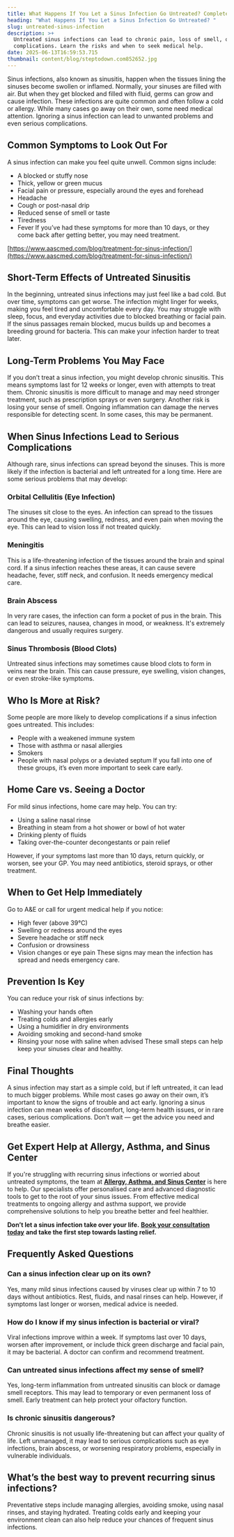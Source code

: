 ```yaml
---
title: What Happens If You Let a Sinus Infection Go Untreated? Complete Guide
heading: "What Happens If You Let a Sinus Infection Go Untreated? "
slug: untreated-sinus-infection
description: >+
  Untreated sinus infections can lead to chronic pain, loss of smell, or serious
  complications. Learn the risks and when to seek medical help.
date: 2025-06-13T16:59:53.715
thumbnail: content/blog/steptodown.com852652.jpg
---
```

Sinus infections, also known as sinusitis, happen when the tissues lining the sinuses become swollen or inflamed. Normally, your sinuses are filled with air. But when they get blocked and filled with fluid, germs can grow and cause infection. These infections are quite common and often follow a cold or allergy. While many cases go away on their own, some need medical attention. Ignoring a sinus infection can lead to unwanted problems and even serious complications.

## Common Symptoms to Look Out For

A sinus infection can make you feel quite unwell. Common signs include:

- A blocked or stuffy nose
- Thick, yellow or green mucus
- Facial pain or pressure, especially around the eyes and forehead
- Headache
- Cough or post-nasal drip
- Reduced sense of smell or taste
- Tiredness
- Fever
If you’ve had these symptoms for more than 10 days, or they come back after getting better, you may need treatment.

[https://www.aascmed.com/blog/treatment-for-sinus-infection/](https://www.aascmed.com/blog/treatment-for-sinus-infection/)

## Short-Term Effects of Untreated Sinusitis

In the beginning, untreated sinus infections may just feel like a bad cold. But over time, symptoms can get worse. The infection might linger for weeks, making you feel tired and uncomfortable every day. You may struggle with sleep, focus, and everyday activities due to blocked breathing or facial pain. If the sinus passages remain blocked, mucus builds up and becomes a breeding ground for bacteria. This can make your infection harder to treat later.

## Long-Term Problems You May Face

If you don’t treat a sinus infection, you might develop chronic sinusitis. This means symptoms last for 12 weeks or longer, even with attempts to treat them. Chronic sinusitis is more difficult to manage and may need stronger treatment, such as prescription sprays or even surgery. Another risk is losing your sense of smell. Ongoing inflammation can damage the nerves responsible for detecting scent. In some cases, this may be permanent.

## When Sinus Infections Lead to Serious Complications

Although rare, sinus infections can spread beyond the sinuses. This is more likely if the infection is bacterial and left untreated for a long time. Here are some serious problems that may develop:

### Orbital Cellulitis (Eye Infection)

The sinuses sit close to the eyes. An infection can spread to the tissues around the eye, causing swelling, redness, and even pain when moving the eye. This can lead to vision loss if not treated quickly.

### Meningitis

This is a life-threatening infection of the tissues around the brain and spinal cord. If a sinus infection reaches these areas, it can cause severe headache, fever, stiff neck, and confusion. It needs emergency medical care.

### Brain Abscess

In very rare cases, the infection can form a pocket of pus in the brain. This can lead to seizures, nausea, changes in mood, or weakness. It's extremely dangerous and usually requires surgery.

### Sinus Thrombosis (Blood Clots)

Untreated sinus infections may sometimes cause blood clots to form in veins near the brain. This can cause pressure, eye swelling, vision changes, or even stroke-like symptoms.

## Who Is More at Risk?

Some people are more likely to develop complications if a sinus infection goes untreated. This includes:

- People with a weakened immune system
- Those with asthma or nasal allergies
- Smokers
- People with nasal polyps or a deviated septum
If you fall into one of these groups, it’s even more important to seek care early.

## Home Care vs. Seeing a Doctor

For mild sinus infections, home care may help. You can try:

- Using a saline nasal rinse
- Breathing in steam from a hot shower or bowl of hot water
- Drinking plenty of fluids
- Taking over-the-counter decongestants or pain relief

However, if your symptoms last more than 10 days, return quickly, or worsen, see your GP. You may need antibiotics, steroid sprays, or other treatment.

## When to Get Help Immediately

Go to A&E or call for urgent medical help if you notice:

- High fever (above 39°C)
- Swelling or redness around the eyes
- Severe headache or stiff neck
- Confusion or drowsiness
- Vision changes or eye pain
These signs may mean the infection has spread and needs emergency care.

## Prevention Is Key

You can reduce your risk of sinus infections by:

- Washing your hands often
- Treating colds and allergies early
- Using a humidifier in dry environments
- Avoiding smoking and second-hand smoke
- Rinsing your nose with saline when advised
These small steps can help keep your sinuses clear and healthy.

## Final Thoughts

A sinus infection may start as a simple cold, but if left untreated, it can lead to much bigger problems. While most cases go away on their own, it’s important to know the signs of trouble and act early. Ignoring a sinus infection can mean weeks of discomfort, long-term health issues, or in rare cases, serious complications. Don’t wait — get the advice you need and breathe easier.

## Get Expert Help at Allergy, Asthma, and Sinus Center

If you're struggling with recurring sinus infections or worried about untreated symptoms, the team at [**Allergy, Asthma, and Sinus Center**](https://www.aascmed.com/) is here to help. Our specialists offer personalised care and advanced diagnostic tools to get to the root of your sinus issues. From effective medical treatments to ongoing allergy and asthma support, we provide comprehensive solutions to help you breathe better and feel healthier.

**Don’t let a sinus infection take over your life.** [**Book your consultation today**](https://www.aascmed.com/contact/) **and take the first step towards lasting relief.**

## **Frequently Asked Questions**

### Can a sinus infection clear up on its own?

Yes, many mild sinus infections caused by viruses clear up within 7 to 10 days without antibiotics. Rest, fluids, and nasal rinses can help. However, if symptoms last longer or worsen, medical advice is needed.

### How do I know if my sinus infection is bacterial or viral?

Viral infections improve within a week. If symptoms last over 10 days, worsen after improvement, or include thick green discharge and facial pain, it may be bacterial. A doctor can confirm and recommend treatment.

### Can untreated sinus infections affect my sense of smell?

Yes, long-term inflammation from untreated sinusitis can block or damage smell receptors. This may lead to temporary or even permanent loss of smell. Early treatment can help protect your olfactory function.

### Is chronic sinusitis dangerous?

Chronic sinusitis is not usually life-threatening but can affect your quality of life. Left unmanaged, it may lead to serious complications such as eye infections, brain abscess, or worsening respiratory problems, especially in vulnerable individuals.

## What’s the best way to prevent recurring sinus infections?

Preventative steps include managing allergies, avoiding smoke, using nasal rinses, and staying hydrated. Treating colds early and keeping your environment clean can also help reduce your chances of frequent sinus infections.




